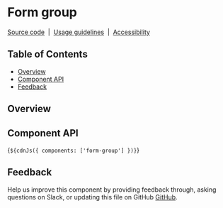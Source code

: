 
<Meta of={FormGroupStories} />

# Form group

[Source code](https://github.com/carbon-design-system/carbon/tree/master/packages/web-components/src/components/form-group)
&nbsp;|&nbsp;
[Usage guidelines](https://www.carbondesignsystem.com/components/form/usage)
&nbsp;|&nbsp;
[Accessibility](https://www.carbondesignsystem.com/components/form/accessibility)

## Table of Contents

- [Overview](#overview)
- [Component API](#component-api)
- [Feedback](#feedback)

## Overview

<Canvas of={FormGroupStories.Default} />

## Component API

<ArgTypes of="cds-form-group" />

<Markdown>{`${cdnJs({ components: ['form-group'] })}`}</Markdown>

## Feedback

Help us improve this component by providing feedback through, asking questions
on Slack, or updating this file on GitHub
[GitHub](https://github.com/carbon-design-system/carbon/edit/main/packages/web-components/src/components/form-group/form-group.mdx).
